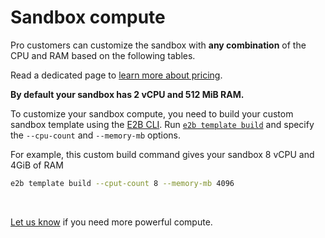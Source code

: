 
# Sandbox compute
Pro customers can customize the sandbox with **any combination** of the CPU and RAM based on the following tables.

Read a dedicated page to [learn more about pricing](/pricing).

<Note>
<b>By default your sandbox has 2 vCPU and 512 MiB RAM.</b>

To customize your sandbox compute, you need to build your custom sandbox template using the [E2B CLI](/cli/installation).
Run [`e2b template build`](/cli/commands#template-build) and specify the `--cpu-count` and `--memory-mb` options.

For example, this custom build command gives your sandbox 8 vCPU and 4GiB of RAM
```sh
e2b template build --cput-count 8 --memory-mb 4096
```
</Note>

<SandboxSpec/>

<br/>

[Let us know](/getting-help) if you need more powerful compute.